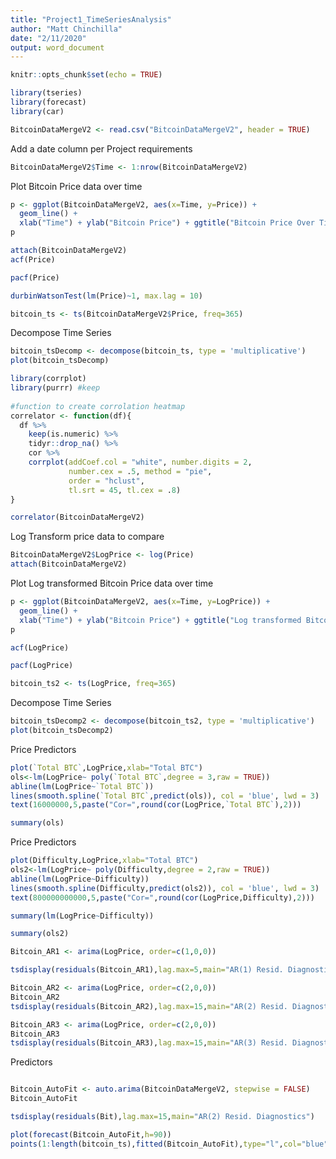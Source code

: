 ```yaml
---
title: "Project1_TimeSeriesAnalysis"
author: "Matt Chinchilla"
date: "2/11/2020"
output: word_document
---
```


```r
knitr::opts_chunk$set(echo = TRUE)
```

```r
library(tseries)
library(forecast)
library(car)
```


```r
BitcoinDataMergeV2 <- read.csv("BitcoinDataMergeV2", header = TRUE)
```

Add a date column per Project requirements
```r
BitcoinDataMergeV2$Time <- 1:nrow(BitcoinDataMergeV2)
```

Plot Bitcoin Price data over time
```r
p <- ggplot(BitcoinDataMergeV2, aes(x=Time, y=Price)) +
  geom_line() + 
  xlab("Time") + ylab("Bitcoin Price") + ggtitle("Bitcoin Price Over Time")
p
```

```r
attach(BitcoinDataMergeV2)
acf(Price)
```

```r
pacf(Price)
```

```r
durbinWatsonTest(lm(Price)~1, max.lag = 10)
```

```r
bitcoin_ts <- ts(BitcoinDataMergeV2$Price, freq=365)
```


Decompose Time Series
```r
bitcoin_tsDecomp <- decompose(bitcoin_ts, type = 'multiplicative')
plot(bitcoin_tsDecomp)
```
```r
library(corrplot)
library(purrr) #keep
        
#function to create corrolation heatmap
correlator <- function(df){
  df %>%
    keep(is.numeric) %>%
    tidyr::drop_na() %>%
    cor %>%
    corrplot(addCoef.col = "white", number.digits = 2,
             number.cex = .5, method = "pie",
             order = "hclust",
             tl.srt = 45, tl.cex = .8)
}

correlator(BitcoinDataMergeV2)
```

Log Transform price data to compare
```r
BitcoinDataMergeV2$LogPrice <- log(Price)
attach(BitcoinDataMergeV2)
```
Plot Log transformed Bitcoin Price data over time
```r
p <- ggplot(BitcoinDataMergeV2, aes(x=Time, y=LogPrice)) +
  geom_line() + 
  xlab("Time") + ylab("Bitcoin Price") + ggtitle("Log transformed Bitcoin Price Over Time")
p
```

```r
acf(LogPrice)
```

```r
pacf(LogPrice)
```
```r
bitcoin_ts2 <- ts(LogPrice, freq=365)
```

Decompose Time Series
```r
bitcoin_tsDecomp2 <- decompose(bitcoin_ts2, type = 'multiplicative')
plot(bitcoin_tsDecomp2)
```

Price Predictors
```r
plot(`Total BTC`,LogPrice,xlab="Total BTC")
ols<-lm(LogPrice~ poly(`Total BTC`,degree = 3,raw = TRUE))
abline(lm(LogPrice~`Total BTC`))
lines(smooth.spline(`Total BTC`,predict(ols)), col = 'blue', lwd = 3)
text(16000000,5,paste("Cor=",round(cor(LogPrice,`Total BTC`),2)))
```

```r
summary(ols)
```

Price Predictors
```r
plot(Difficulty,LogPrice,xlab="Total BTC")
ols2<-lm(LogPrice~ poly(Difficulty,degree = 2,raw = TRUE))
abline(lm(LogPrice~Difficulty))
lines(smooth.spline(Difficulty,predict(ols2)), col = 'blue', lwd = 3)
text(800000000000,5,paste("Cor=",round(cor(LogPrice,Difficulty),2)))
```

```r
summary(lm(LogPrice~Difficulty))
```

```r
summary(ols2)
```


```r
Bitcoin_AR1 <- arima(LogPrice, order=c(1,0,0))

tsdisplay(residuals(Bitcoin_AR1),lag.max=5,main="AR(1) Resid. Diagnostics")
```


```r
Bitcoin_AR2 <- arima(LogPrice, order=c(2,0,0))
Bitcoin_AR2
tsdisplay(residuals(Bitcoin_AR2),lag.max=15,main="AR(2) Resid. Diagnostics")
```

```r
Bitcoin_AR3 <- arima(LogPrice, order=c(2,0,0))
Bitcoin_AR3
tsdisplay(residuals(Bitcoin_AR3),lag.max=15,main="AR(3) Resid. Diagnostics")
```

Predictors 
```r

```


```r
Bitcoin_AutoFit <- auto.arima(BitcoinDataMergeV2, stepwise = FALSE)
Bitcoin_AutoFit
```

```r
tsdisplay(residuals(Bit),lag.max=15,main="AR(2) Resid. Diagnostics")
```

```r
plot(forecast(Bitcoin_AutoFit,h=90))
points(1:length(bitcoin_ts),fitted(Bitcoin_AutoFit),type="l",col="blue")
```